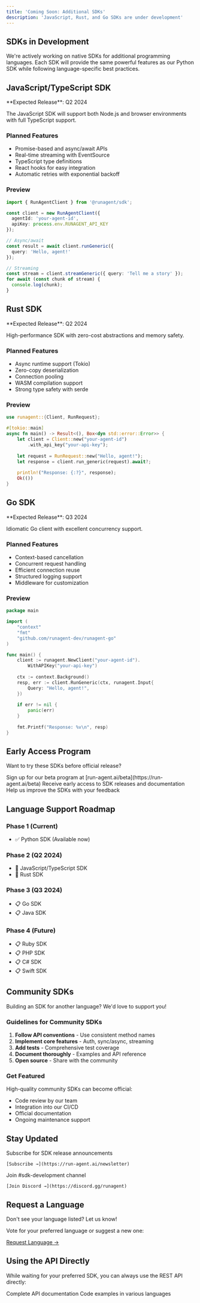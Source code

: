 ```yaml
---
title: 'Coming Soon: Additional SDKs'
description: 'JavaScript, Rust, and Go SDKs are under development'
---
```


## SDKs in Development

We're actively working on native SDKs for additional programming languages. Each SDK will provide the same powerful features as our Python SDK while following language-specific best practices.

## JavaScript/TypeScript SDK

<Card title="JavaScript SDK" icon="js">
  **Expected Release**: Q2 2024
  
  The JavaScript SDK will support both Node.js and browser environments with full TypeScript support.
  
  ### Planned Features
  - Promise-based and async/await APIs
  - Real-time streaming with EventSource
  - TypeScript type definitions
  - React hooks for easy integration
  - Automatic retries with exponential backoff
  
  ### Preview
  ```typescript
  import { RunAgentClient } from '@runagent/sdk';
  
  const client = new RunAgentClient({
    agentId: 'your-agent-id',
    apiKey: process.env.RUNAGENT_API_KEY
  });
  
  // Async/await
  const result = await client.runGeneric({
    query: 'Hello, agent!'
  });
  
  // Streaming
  const stream = client.streamGeneric({ query: 'Tell me a story' });
  for await (const chunk of stream) {
    console.log(chunk);
  }
  ```
</Card>

## Rust SDK

<Card title="Rust SDK" icon="rust">
  **Expected Release**: Q2 2024
  
  High-performance SDK with zero-cost abstractions and memory safety.
  
  ### Planned Features
  - Async runtime support (Tokio)
  - Zero-copy deserialization
  - Connection pooling
  - WASM compilation support
  - Strong type safety with serde
  
  ### Preview
  ```rust
  use runagent::{Client, RunRequest};
  
  #[tokio::main]
  async fn main() -> Result<(), Box<dyn std::error::Error>> {
      let client = Client::new("your-agent-id")
          .with_api_key("your-api-key");
      
      let request = RunRequest::new("Hello, agent!");
      let response = client.run_generic(request).await?;
      
      println!("Response: {:?}", response);
      Ok(())
  }
  ```
</Card>

## Go SDK

<Card title="Go SDK" icon="golang">
  **Expected Release**: Q3 2024
  
  Idiomatic Go client with excellent concurrency support.
  
  ### Planned Features
  - Context-based cancellation
  - Concurrent request handling
  - Efficient connection reuse
  - Structured logging support
  - Middleware for customization
  
  ### Preview
  ```go
  package main
  
  import (
      "context"
      "fmt"
      "github.com/runagent-dev/runagent-go"
  )
  
  func main() {
      client := runagent.NewClient("your-agent-id").
          WithAPIKey("your-api-key")
      
      ctx := context.Background()
      resp, err := client.RunGeneric(ctx, runagent.Input{
          Query: "Hello, agent!",
      })
      
      if err != nil {
          panic(err)
      }
      
      fmt.Printf("Response: %v\n", resp)
  }
  ```
</Card>

## Early Access Program

Want to try these SDKs before official release?

<Steps>
  <Step title="Join Beta">
    Sign up for our beta program at [run-agent.ai/beta](https://run-agent.ai/beta)
  </Step>
  <Step title="Get Access">
    Receive early access to SDK releases and documentation
  </Step>
  <Step title="Provide Feedback">
    Help us improve the SDKs with your feedback
  </Step>
</Steps>

## Language Support Roadmap

### Phase 1 (Current)
- ✅ Python SDK (Available now)

### Phase 2 (Q2 2024)
- 🚧 JavaScript/TypeScript SDK
- 🚧 Rust SDK

### Phase 3 (Q3 2024)
- 📋 Go SDK
- 📋 Java SDK

### Phase 4 (Future)
- 📋 Ruby SDK
- 📋 PHP SDK
- 📋 C# SDK
- 📋 Swift SDK

## Community SDKs

Building an SDK for another language? We'd love to support you!

### Guidelines for Community SDKs

1. **Follow API conventions** - Use consistent method names
2. **Implement core features** - Auth, sync/async, streaming
3. **Add tests** - Comprehensive test coverage
4. **Document thoroughly** - Examples and API reference
5. **Open source** - Share with the community

### Get Featured

High-quality community SDKs can become official:
- Code review by our team
- Integration into our CI/CD
- Official documentation
- Ongoing maintenance support

## Stay Updated

<CardGroup cols={2}>
  <Card title="Newsletter" icon="envelope">
    Subscribe for SDK release announcements
    
    [Subscribe →](https://run-agent.ai/newsletter)
  </Card>
  <Card title="Discord" icon="discord">
    Join #sdk-development channel
    
    [Join Discord →](https://discord.gg/runagent)
  </Card>
</CardGroup>

## Request a Language

Don't see your language listed? Let us know!

<Card title="Request SDK Support" icon="plus">
  Vote for your preferred language or suggest a new one:
  
  [Request Language →](https://github.com/runagent-dev/runagent/issues/new?template=sdk-request.md)
</Card>

## Using the API Directly

While waiting for your preferred SDK, you can always use the REST API directly:

<CardGroup cols={2}>
  <Card title="API Reference" icon="book" href="/api-reference/introduction">
    Complete API documentation
  </Card>
  <Card title="API Examples" icon="code" href="/api-reference/endpoints/invoke">
    Code examples in various languages
  </Card>
</CardGroup>